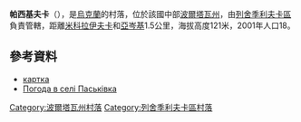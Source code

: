 {{coord|49|25|57|N|34|3|57|E|scale:100000_region:UA|display=title}}

'''帕西基夫卡'''（{{lang-uk|Паськівка}}），是[[烏克蘭|烏克蘭]]的村落，位於該國中部[[波爾塔瓦州|波爾塔瓦州]]，由[[列舍季利夫卡區|列舍季利夫卡區]]負責管轄，距離[[米科拉伊夫卡_(列舍季利夫卡區)|米科拉伊夫卡]]和[[亞岑基|亞岑基]]1.5公里，海拔高度121米，2001年人口18。

==參考資料==
*[http://gska2.rada.gov.ua/pls/z7502/A005?rdat1=20.10.2003&rf7571=26568 картка]{{dead link|date=2018年2月 |bot=InternetArchiveBot |fix-attempted=yes }}
* [http://weather.in.ua/ua/poltavskaja/19686 Погода в селі Паськівка] {{Wayback|url=http://weather.in.ua/ua/poltavskaja/19686 |date=20210615232655 }}

{{DEFAULTSORT:Паськівка}}
[[Category:波爾塔瓦州村落|Category:波爾塔瓦州村落]]
[[Category:列舍季利夫卡區村落|Category:列舍季利夫卡區村落]]


{{Poltava-geo-stub}}